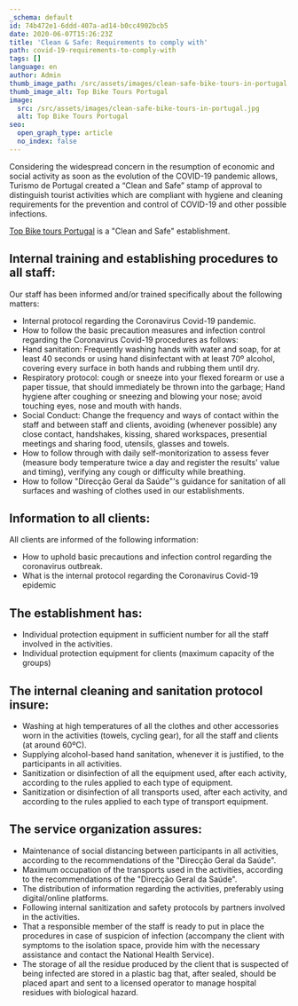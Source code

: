 ```yaml
---
_schema: default
id: 74b472e1-6ddd-407a-ad14-b0cc4902bcb5
date: 2020-06-07T15:26:23Z
title: 'Clean & Safe: Requirements to comply with'
path: covid-19-requirements-to-comply-with
tags: []
language: en
author: Admin
thumb_image_path: /src/assets/images/clean-safe-bike-tours-in-portugal.jpg
thumb_image_alt: Top Bike Tours Portugal
image:
  src: /src/assets/images/clean-safe-bike-tours-in-portugal.jpg
  alt: Top Bike Tours Portugal
seo:
  open_graph_type: article
  no_index: false
---
```

Considering the widespread concern in the resumption of economic and social
activity as soon as the evolution of the COVID-19 pandemic allows, Turismo de
Portugal created a “Clean and Safe” stamp of approval to distinguish tourist
activities which are compliant with hygiene and cleaning requirements for the
prevention and control of COVID-19 and other possible infections.

[Top Bike tours Portugal](/) is a "Clean and Safe" establishment.

## Internal training and establishing procedures to all staff:

Our staff has been informed and/or trained specifically about the following
matters:

* Internal protocol regarding the Coronavirus Covid-19 pandemic.
* How to follow the basic precaution measures and infection control regarding
  the Coronavirus Covid-19 procedures as follows:
* Hand sanitation: Frequently washing hands with water and soap, for at least 40
  seconds or using hand disinfectant with at least 70º alcohol, covering every
  surface in both hands and rubbing them until dry.
* Respiratory protocol: cough or sneeze into your flexed forearm or use a paper
  tissue, that should immediately be thrown into the garbage; Hand hygiene after
  coughing or sneezing and blowing your nose; avoid touching eyes, nose and
  mouth with hands.
* Social Conduct: Change the frequency and ways of contact within the staff and
  between staff and clients, avoiding (whenever possible) any close contact,
  handshakes, kissing, shared workspaces, presential meetings and sharing food,
  utensils, glasses and towels.
* How to follow through with daily self-monitorization to assess fever (measure
  body temperature twice a day and register the results' value and timing),
  verifying any cough or difficulty while breathing.
* How to follow "Direcção Geral da Saúde"'s guidance for sanitation of all
  surfaces and washing of clothes used in our establishments.

## Information to all clients:

All clients are informed of the following information:

* How to uphold basic precautions and infection control regarding the
  coronavirus outbreak.
* What is the internal protocol regarding the Coronavirus Covid-19 epidemic

## The establishment has:

* Individual protection equipment in sufficient number for all the staff
  involved in the activities.
* Individual protection equipment for clients (maximum capacity of the groups)

## The internal cleaning and sanitation protocol insure:

* Washing at high temperatures of all the clothes and other accessories worn in
  the activities (towels, cycling gear), for all the staff and clients (at
  around 60ºC).
* Supplying alcohol-based hand sanitation, whenever it is justified, to the
  participants in all activities.
* Sanitization or disinfection of all the equipment used, after each activity,
  according to the rules applied to each type of equipment.
* Sanitization or disinfection of all transports used, after each activity, and
  according to the rules applied to each type of transport equipment.

## The service organization assures:

* Maintenance of social distancing between participants in all activities,
  according to the recommendations of the "Direcção Geral da Saúde".
* Maximum occupation of the transports used in the activities, according to the
  recommendations of the "Direcção Geral da Saúde".
* The distribution of information regarding the activities, preferably using
  digital/online platforms.
* Following internal sanitization and safety protocols by partners involved in
  the activities.
* That a responsible member of the staff is ready to put in place the procedures
  in case of suspicion of infection (accompany the client with symptoms to the
  isolation space, provide him with the necessary assistance and contact the
  National Health Service).
* The storage of all the residue produced by the client that is suspected of
  being infected are stored in a plastic bag that, after sealed, should be
  placed apart and sent to a licensed operator to manage hospital residues with
  biological hazard.